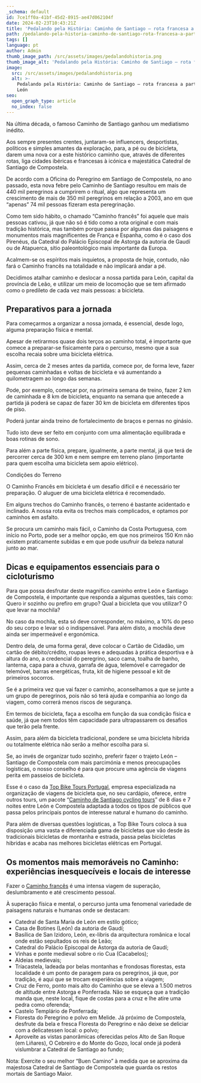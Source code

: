 ```yaml
---
_schema: default
id: 7ce1ff0a-41bf-45d2-8915-ae47d062104f
date: 2024-02-23T10:43:21Z
title: 'Pedalando pela História: Caminho de Santiago – rota francesa a partir de León'
path: /pedalando-pela-historia-caminho-de-santiago-rota-francesa-a-partir-de-leon
tags: []
language: pt
author: Admin
thumb_image_path: /src/assets/images/pedalandohistoria.png
thumb_image_alt: 'Pedalando pela História: Caminho de Santiago – rota francesa a partir de León'
image:
  src: /src/assets/images/pedalandohistoria.png
  alt: >-
    Pedalando pela História: Caminho de Santiago – rota francesa a partir de
    León
seo:
  open_graph_type: article
  no_index: false
---
```

Na última década, o famoso Caminho de Santiago ganhou um mediatismo inédito.

Aos sempre presentes crentes, juntaram-se influencers, desportistas, políticos e
simples amantes da exploração, para, a pé ou de bicicleta, darem uma nova cor a
este histórico caminho que, através de diferentes rotas, liga cidades ibéricas e
francesas à icónica e majestática Catedral de Santiago de Compostela.

De acordo com a Oficina do Peregrino em Santiago de Compostela, no ano passado,
esta nova febre pelo Caminho de Santiago resultou em mais de 440 mil peregrinos
a cumprirem o ritual, algo que representa um crescimento de mais de 350 mil
peregrinos em relação a 2003, ano em que “apenas” 74 mil pessoas fizeram esta
peregrinação.

Como tem sido hábito, o chamado “Caminho francês” foi aquele que mais pessoas
cativou, já que não só é tido como a rota original e com mais tradição
histórica, mas também porque passa por algumas das paisagens e monumentos mais
magnificentes de França e Espanha, como é o caso dos Pirenéus, da Catedral do
Palácio Episcopal de Astorga da autoria de Gaudí ou de Atapuerca, sítio
paleontológico mais importante da Europa.

Acalmem-se os espíritos mais inquietos, a proposta de hoje, contudo, não fará o
Caminho francês na totalidade e não implicará andar a pé.

Decidimos atalhar caminho e deslocar a nossa partida para León, capital da
província de Leão, e utilizar um meio de locomoção que se tem afirmado como o
predileto de cada vez mais pessoas: a bicicleta.

## Preparativos para a jornada

Para começarmos a organizar a nossa jornada, é essencial, desde logo, alguma
preparação física e mental.

Apesar de retirarmos quase dois terços ao caminho total, é importante que comece
a preparar-se fisicamente para o percurso, mesmo que a sua escolha recaia sobre
uma bicicleta elétrica.

Assim, cerca de 2 meses antes da partida, comece por, de forma leve, fazer
pequenas caminhadas e voltas de bicicleta e vá aumentando a quilometragem ao
longo das semanas.

Pode, por exemplo, começar por, na primeira semana de treino, fazer 2 km de
caminhada e 8 km de bicicleta, enquanto na semana que antecede a partida já
poderá se capaz de fazer 30 km de bicicleta em diferentes tipos de piso.

Poderá juntar ainda treino de fortalecimento de braços e pernas no ginásio.

Tudo isto deve ser feito em conjunto com uma alimentação equilibrada e boas
rotinas de sono.

Para além a parte física, prepare, igualmente, a parte mental, já que terá de
percorrer cerca de 300 km e nem sempre em terreno plano (importante para quem
escolha uma bicicleta sem apoio elétrico).

Condições do Terreno

O Caminho Francês em bicicleta é um desafio difícil e é necessário ter
preparação. O aluguer de uma bicicleta elétrica é recomendado.

Em alguns trechos do Caminho francês, o terreno é bastante acidentado e
inclinado. A nossa rota evita os trechos mais complicados, e optamos por
caminhos em asfalto.

Se procura um caminho mais fácil, o Caminho da Costa Portuguesa, com início no
Porto, pode ser a melhor opção, em que nos primeiros 150 Km não existem
praticamente subidas e em que pode usufruir da beleza natural junto ao mar.

## Dicas e equipamentos essenciais para o cicloturismo

Para que possa desfrutar deste magnifico caminho entre León e Santiago de
Compostela, é importante que responda a algumas questões, tais como: Quero ir
sozinho ou prefiro em grupo? Qual a bicicleta que vou utilizar? O que levar na
mochila?

No caso da mochila, esta só deve corresponder, no máximo, a 10% do peso do seu
corpo e levar só o indispensável. Para além disto, a mochila deve ainda ser
impermeável e ergonómica.

Dentro dela, de uma forma geral, deve colocar o Cartão de Cidadão, um cartão de
débito/crédito, roupas leves e adequadas à prática desportiva e à altura do ano,
a credencial do peregrino, saco cama, toalha de banho, lanterna, capa para a
chuva, garrafa de água, telemóvel e carregador de telemóvel, barras energéticas,
fruta, kit de higiene pessoal e kit de primeiros socorros.

Se é a primeira vez que vai fazer o caminho, aconselhamos a que se junte a um
grupo de peregrinos, pois não só terá ajuda e companhia ao longo da viagem, como
correrá menos riscos de segurança.

Em termos de bicicleta, faça a escolha em função da sua condição física e saúde,
já que nem todos têm capacidade para ultrapassarem os desafios que terão pela
frente.

Assim, para além da bicicleta tradicional, pondere se uma bicicleta hibrida ou
totalmente elétrica não serão a melhor escolha para si.

Se, ao invés de organizar tudo sozinho, preferir fazer o trajeto León – Santiago
de Compostela com mais parcimónia e menos preocupações logísticas, o nosso
conselho é para que procure uma agência de viagens perita em passeios de
bicicleta.

Esse é o caso da [Top Bike Tours Portugal](https://topbiketoursportugal.com/), empresa especializada na organização de viagens de bicicleta que, no seu cardápio, oferece, entre outros tours, um pacote “[Caminho de Santiago cycling tours](https://topbiketoursportugal.com/santiago-compostela-pela-costa/)” de 8 dias e 7 noites entre León e Compostela adaptada a todos os tipos de públicos que passa pelos principais pontos de interesse natural e humano do caminho.

Para além de diversas questões logísticas, a Top Bike Tours coloca à sua
disposição uma vasta e diferenciada gama de bicicletas que vão desde às
tradicionais bicicletas de montanha e estrada, passa pelas bicicletas hibridas e
acaba nas melhores bicicletas elétricas em Portugal.

## Os momentos mais memoráveis no Caminho: experiências inesquecíveis e locais de interesse

Fazer o [Caminho francês](/pt/tours/camino-de-santiago-bike-tour-top-bike-tours-portugal/) é uma intensa viagem de superação, deslumbramento e até
crescimento pessoal.

À superação física e mental, o percurso junta uma fenomenal variedade de
paisagens naturais e humanas onde se destacam:

* Catedral de Santa Maria de León em estilo gótico;
* Casa de Botines (León) da autoria de Gaudí;
* Basílica de San Izidoro, León, ex-libris da arquitectura românica e local onde
  estão sepultados os reis de Leão;
* Catedral do Palácio Episcopal de Astorga da autoria de Gaudí;
* Vinhas e ponte medieval sobre o rio Cua (Cacabelos);
* Aldeias medievais;
* Tríacastela, ladeada por belas montanhas e frondosas florestas, esta
  localidade é um ponto de paragem para os peregrinos, já que, por tradição, é
  aqui que se trocam experiências sobre a viagem;
* Cruz de Ferro, ponto mais alto do Caminho que se eleva a 1.500 metros de
  altitude entre Astorga e Ponferrada. Não se esqueça que a tradição manda que,
  neste local, fique de costas para a cruz e lhe atire uma pedra como oferenda;
* Castelo Templário de Ponferrada;
* Floresta do Peregrino e polvo em Melide. Já próximo de Compostela, desfrute da
  bela e fresca Floresta do Peregrino e não deixe se deliciar com a delicatessen
  local: o polvo;
* Aproveite as vistas panorâmicas oferecidas pelos Alto de San Roque (em
  Liñares), O Cebreiro e do Monte do Gozo, local onde já poderá vislumbrar a
  Catedral de Santiago ao fundo;

Nota: Exercite o seu melhor “Buen Camino” à medida que se aproxima da majestosa
Catedral de Santiago de Compostela que guarda os restos mortais de Santiago
Maior.